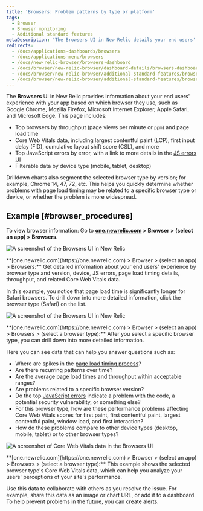 ```yaml
---
title: 'Browsers: Problem patterns by type or platform'
tags:
  - Browser
  - Browser monitoring
  - Additional standard features
metaDescription: "The Browsers UI in New Relic details your end users' experience with your app by type (Chrome, Edge, Safari, etc.) and platform (mobile, tablet, desktop)." 
redirects:
  - /docs/applications-dashboards/browsers
  - /docs/applications-menu/browsers
  - /docs/new-relic-browser/browsers-dashboard
  - /docs/browser/new-relic-browser/dashboard-details/browsers-dashboard
  - /docs/browser/new-relic-browser/additional-standard-features/browsers-problem-patterns-type-or-location
  - /docs/browser/new-relic-browser/additional-standard-features/browsers-problem-patterns-type-or-platform
---
```






The **Browsers** UI in New Relic provides information about your end users' experience with your app based on which browser they use, such as Google Chrome, Mozilla Firefox, Microsoft Internet Explorer, Apple Safari, and Microsoft Edge. This page includes:

* Top browsers by throughput (page views per minute or `ppm`) and page load time
* Core Web Vitals data, including largest contentful paint (LCP), first input delay (FID), cumulative layout shift score (CSL), and more
* Top JavaScript errors by error, with a link to more details in the [JS errors UI](/docs/browser/new-relic-browser/browser-pro-features/javascript-errors-page-detect-analyze-errors/)
* Filterable data by device type (mobile, tablet, desktop)

Drilldown charts also segment the selected browser type by version; for example, Chrome 14, 47, 72, etc. This helps you quickly determine whether problems with page load timing may be related to a specific browser type or device, or whether the problem is more widespread.

## Example [#browser_procedures]

To view browser information: Go to **[one.newrelic.com](https://one.newrelic.com) > Browser > (select an app) > Browsers**.

<img
  title="Browsers UI"
  alt="A screenshot of the Browsers UI in New Relic"
  src={browsersOverview}
/>

<figcaption>
  **[one.newrelic.com](https://one.newrelic.com) > Browser > (select an app) > Browsers:** Get detailed information about your end users' experience by browser type and version, device, JS errors, page load timing details, throughput, and related Core Web Vitals data.
</figcaption>

In this example, you notice that page load time is significantly longer for Safari browsers. To drill down into more detailed information, click the browser type (Safari) on the list. 

<img
  title="Browsers UI"
  alt="A screenshot of the Browsers UI in New Relic"
  src={browserExample}
/>

<figcaption>
  **[one.newrelic.com](https://one.newrelic.com) > Browser > (select an app) > Browsers > (select a browser type):** After you select a specific browser type, you can drill down into more detailed information.
</figcaption>

Here you can see data that can help you answer questions such as:

* Where are spikes in the [page load timing process](/docs/browser/new-relic-browser/page-load-timing-resources/page-load-timing-process)?
* Are there recurring patterns over time?
* Are the average page load times and throughput within acceptable ranges?
* Are problems related to a specific browser version?
* Do the top [JavaScript errors](/docs/browser/new-relic-browser/browser-pro-features/javascript-errors-page-detect-analyze-errors/) indicate a problem with the code, a potential security vulnerability, or something else? 
* For this browser type, how are these performance problems affecting Core Web Vitals scores for first paint, first contentful paint, largest contentful paint, window load, and first interaction?
* How do these problems compare to other device types (desktop, mobile, tablet) or to other browser types?


<img
  title="Core Web Vitals data in the Browsers UI"
  alt="A screenshot of Core Web Vitals data in the Browsers UI"
  src={browsersCWV}
/>

<figcaption>
  **[one.newrelic.com](https://one.newrelic.com) > Browser > (select an app) > Browsers > (select a browser type):** This example shows the selected browser type's Core Web Vitals data, which can help you analyze your users' perceptions of your site's performance.
</figcaption>

Use this data to collaborate with others as you resolve the issue. For example, share this data as an image or chart URL, or add it to a dashboard. To help prevent problems in the future, you can create alerts.
